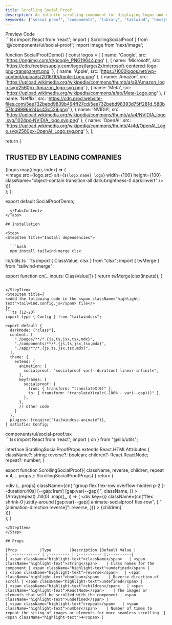 ```yaml
---
title: Scrolling Social Proof
description: An infinite scrolling component for displaying logos and other components
keywords: ["social proof", "components", "library", "tailwind", "nextjs", "shadcn"]
---
```


<Tabs defaultValue="preview" className="pt-5 pb-1">
  <TabsList className="">
    <TabsTrigger value="preview">Preview</TabsTrigger>
    <TabsTrigger value="code">Code</TabsTrigger>
  </TabsList>
  <TabsContent value="preview" className="">
  <div className="preview not-prose flex w-full justify-center p-2 sm:p-10 items-center">
    <SocialProofDemo/>
  </div>
  </TabsContent>
  <TabsContent value="code">
```tsx
import React from 'react';
import { ScrollingSocialProof } from '@/components/ui/social-proof';
import Image from 'next/image';

function SocialProofDemo() {
  const logos = [
    { name: 'Google', src: 'https://pngimg.com/d/google_PNG19644.png' },
    { name: 'Microsoft', src: 'https://cdn.freebiesupply.com/logos/large/2x/microsoft-centered-logo-png-transparent.png' },
    { name: 'Apple', src: 'https://1000logos.net/wp-content/uploads/2016/10/Apple-Logo.png' },
    { name: 'Amazon', src: 'https://upload.wikimedia.org/wikipedia/commons/thumb/a/a9/Amazon_logo.svg/2560px-Amazon_logo.svg.png' },
    { name: 'Meta', src: 'https://upload.wikimedia.org/wikipedia/commons/a/ab/Meta-Logo.png' },
    { name: 'Netflix', src: 'https://cdn.prod.website-files.com/5ee732bebd9839b494ff27cd/5ee732bebd98393d75ff281d_580b57fcd9996e24bc43c529.png' },
    { name: 'NVIDIA', src: 'https://upload.wikimedia.org/wikipedia/commons/thumb/a/a4/NVIDIA_logo.svg/1024px-NVIDIA_logo.svg.png' },
    { name: 'OpenAI', src: 'https://upload.wikimedia.org/wikipedia/commons/thumb/4/4d/OpenAI_Logo.svg/2560px-OpenAI_Logo.svg.png' },
  ];

  return (
    <div className="w-full py-12">
      <div className="mx-auto max-w-7xl px-4">
        <h2 className="text-center text-xl font-semibold bg-gradient-to-r text-green-100 from-sky-600 via-violet-500 to-indigo-600 text-transparent bg-clip-text mb-8">
          TRUSTED BY LEADING COMPANIES
        </h2>
        <ScrollingSocialProof 
          className="py-4"
        >
          {logos.map((logo, index) => (
            <div 
              key={index} 
              className="flex items-center justify-center px-6"
            >
              <div className="rounded-lg p-2">
                <Image
                  src={logo.src}
                  alt={`${logo.name} logo`}
                  width={100}
                  height={100}
                  className="object-contain transition-all dark:brightness-0 dark:invert"
                />
              </div>
            </div>
          ))}
        </ScrollingSocialProof>
      </div>
    </div>
  );
};

export default SocialProofDemo;
```
  </TabsContent>
</Tabs>

## Installation

<Step>
<StepItem title="Install dependencies">

  ```bash
  npm install tailwind-merge clsx
  ```

</StepItem>
<StepItem title="Add util file">
  lib/utils.ts
  ```ts
  import { ClassValue, clsx } from "clsx";
  import { twMerge } from "tailwind-merge";

  export function cn(...inputs: ClassValue[]) {
    return twMerge(clsx(inputs));
  }
  ```

</StepItem>
<StepItem title={
  <>Add the following code in the <span className="highlight-text">tailwind.config.js</span> file</>
}>
  ```ts {12-20}
  import type { Config } from "tailwindcss";

  export default {
    darkMode: ["class"],
    content: [
      "./pages/**/*.{js,ts,jsx,tsx,mdx}",
      "./components/**/*.{js,ts,jsx,tsx,mdx}",
      "./app/**/*.{js,ts,jsx,tsx,mdx}",
    ],
    theme: {
      extend: {
        animation: {
          socialproof: "socialproof var(--duration) linear infinite",
        },
        keyframes: {
          socialproof: {
            from: { transform: "translateX(0)" },
            to: { transform: "translateX(calc(-100% - var(--gap)))" },
          },
        },
        // other code
      }
    },
    plugins: [require("tailwindcss-animate")],
  } satisfies Config;
  ```
</StepItem>
<StepItem title="Copy the source code">
<div className="highlight-text w-fit">components/ui/social-proof.tsx</div>
```tsx
import React from 'react';
import { cn } from "@/lib/utils";

interface ScrollingSocialProofProps extends React.HTMLAttributes<HTMLDivElement> {
  className?: string;
  reverse?: boolean;
  children?: React.ReactNode;
  repeat?: number;
}

export function ScrollingSocialProof({
  className,
  reverse,
  children,
  repeat = 4,
  ...props
}: ScrollingSocialProofProps) {
  return (
    <div className="relative">
      <div className="absolute left-0 top-0 h-full w-[10%] bg-gradient-to-r from-white via-white/80 dark:from-black dark:to-black/5 to-transparent z-10" />
      <div className="absolute right-0 top-0 h-full w-[10%] bg-gradient-to-l from-white via-white/80 dark:from-black dark:to-black/5 to-transparent z-10" />
      <div
        {...props}
        className={cn(
          "group flex flex-row overflow-hidden p-2 [--duration:40s] [--gap:1rem] [gap:var(--gap)]",
          className,
        )}
      >
        {Array(repeat)
          .fill(0)
          .map((_, i) => (
            <div
              key={i}
              className={cn("flex shrink-0 justify-around [gap:var(--gap)] animate-socialproof flex-row", {
                "[animation-direction:reverse]": reverse,
              })}
            >
              {children}
            </div>
          ))}
      </div>
    </div>
  );
}
```
</StepItem>
</Step>

## Props

|Prop          |Type        |Description |Default Value |
| :------------ | :--------- | :---------- |:----------|
| <span className="highlight-text">className</span>   | <span className="highlight-text">string</span>    | Class names for the component | <span className="highlight-text">undefined</span> |
| <span className="highlight-text">reverse</span>   | <span className="highlight-text">boolean</span>    | Reverse direction of scroll | <span className="highlight-text">undefined</span> |
| <span className="highlight-text">children</span>   | <span className="highlight-text">ReactNode</span>    | The images or elements that will be scrolled with the component | <span className="highlight-text">undefined</span> |
| <span className="highlight-text">repeat</span>   | <span className="highlight-text">number</span>    | Number of times to repeat the string of images or elements for more seamless scrolling  | <span className="highlight-text">4</span> |